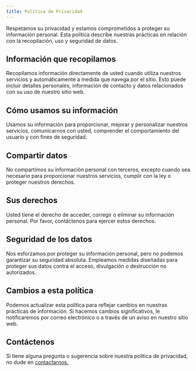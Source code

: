 ```yaml
---
title: Política de Privacidad
---
```


Respetamos su privacidad y estamos comprometidos a proteger su información
personal. Esta política describe nuestras prácticas en relación con la
recopilación, uso y seguridad de datos.

## Información que recopilamos

Recopilamos información directamente de usted cuando utiliza nuestros servicios
y automáticamente a medida que navega por el sitio. Esto puede incluir detalles
personales, información de contacto y datos relacionados con su uso de nuestro
sitio web.

## Cómo usamos su información

Usamos su información para proporcionar, mejorar y personalizar nuestros
servicios, comunicarnos con usted, comprender el comportamiento del usuario y
con fines de seguridad.

## Compartir datos

No compartimos su información personal con terceros, excepto cuando sea
necesario para proporcionar nuestros servicios, cumplir con la ley o proteger
nuestros derechos.

## Sus derechos

Usted tiene el derecho de acceder, corregir o eliminar su información personal.
Por favor, contáctenos para ejercer estos derechos.

## Seguridad de los datos

Nos esforzamos por proteger su información personal, pero no podemos garantizar
su seguridad absoluta. Empleamos medidas diseñadas para proteger sus datos
contra el acceso, divulgación o destrucción no autorizados.

## Cambios a esta política

Podemos actualizar esta política para reflejar cambios en nuestras prácticas de
información. Si hacemos cambios significativos, le notificaremos por correo
electrónico o a través de un aviso en nuestro sitio web.

## Contáctenos

Si tiene alguna pregunta o sugerencia sobre nuestra política de privacidad, no
dude en [contactarnos.](/contact)
